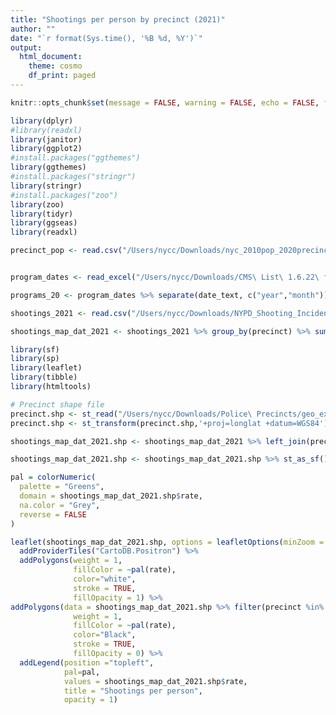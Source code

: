 ```yaml
---
title: "Shootings per person by precinct (2021)"
author: ""
date: "`r format(Sys.time(), '%B %d, %Y')`"
output:
  html_document:
    theme: cosmo
    df_print: paged
---
```


```r
knitr::opts_chunk$set(message = FALSE, warning = FALSE, echo = FALSE, fig.align="left", fig.width=14, fig.height=8)
```



```r
library(dplyr)
#library(readxl)
library(janitor)
library(ggplot2)
#install.packages("ggthemes")
library(ggthemes)
#install.packages("stringr")
library(stringr)
#install.packages("zoo")
library(zoo)
library(tidyr)
library(ggseas)
library(readxl)

precinct_pop <- read.csv("/Users/nycc/Downloads/nyc_2010pop_2020precincts.csv") %>% clean_names()


program_dates <- read_excel("/Users/nycc/Downloads/CMS\ List\ 1.6.22\ for\ NYCC\ .xlsx") %>% clean_names()

programs_20 <- program_dates %>% separate(date_text, c("year","month")) %>% filter(year<20) %>% mutate(waves=20-as.numeric(year))

shootings_2021 <- read.csv("/Users/nycc/Downloads/NYPD_Shooting_Incident_Data__Year_To_Date_-2.csv") %>% clean_names()

shootings_map_dat_2021 <- shootings_2021 %>% group_by(precinct) %>% summarize(count=n()) %>% mutate(percent=count/sum(count)) %>% left_join(precinct_pop %>% select(precinct_2020, p0010001), by=c("precinct"="precinct_2020")) %>% mutate(rate=count/p0010001)

library(sf)
library(sp)
library(leaflet)
library(tibble)
library(htmltools)

# Precinct shape file
precinct.shp <- st_read("/Users/nycc/Downloads/Police\ Precincts/geo_export_ece0487d-79ca-4c55-898e-8333b6d2b0bc.shp")
precinct.shp <- st_transform(precinct.shp,'+proj=longlat +datum=WGS84')

shootings_map_dat_2021.shp <- shootings_map_dat_2021 %>% left_join(precinct.shp, by=c("precinct"))

shootings_map_dat_2021.shp <- shootings_map_dat_2021.shp %>% st_as_sf() %>% st_transform('+proj=longlat +datum=WGS84')
```


```r
pal = colorNumeric(
  palette = "Greens",
  domain = shootings_map_dat_2021.shp$rate, 
  na.color = "Grey", 
  reverse = FALSE
)

leaflet(shootings_map_dat_2021.shp, options = leafletOptions(minZoom = 10), height = 500, width =  500) %>%
  addProviderTiles("CartoDB.Positron") %>%
  addPolygons(weight = 1,
              fillColor = ~pal(rate),
              color="white",
              stroke = TRUE,
              fillOpacity = 1) %>%
addPolygons(data = shootings_map_dat_2021.shp %>% filter(precinct %in% program_dates$precinct),
              weight = 1,
              fillColor = ~pal(rate),
              color="Black",
              stroke = TRUE,
              fillOpacity = 0) %>% 
  addLegend(position ="topleft", 
            pal=pal,
            values = shootings_map_dat_2021.shp$rate,
            title = "Shootings per person",
            opacity = 1)
```



